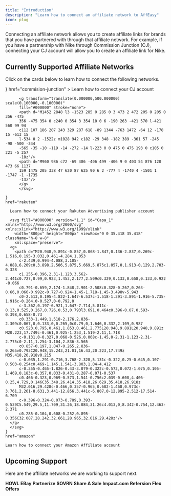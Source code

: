 ```yaml
---
title: "Introduction"
description: "Learn how to connect an affiliate network to AffEasy"
icon: plug
---
```


Connecting an affiliate network allows you to create affiliate links for brands that you have partnered with through that affiliate network. For example, if you have a partnership with Nike through Commission Junction (CJ), connecting your CJ account will allow you to create an affiliate link for Nike.

## Currently Supported Affiliate Networks

Click on the cards below to learn how to connect the following networks.

<CardGroup cols={2}>
  <Card
    title="Commission Junction (CJ)"
    icon={
      <svg
        id="Layer_1"
        xmlns="http://www.w3.org/2000/svg"
        width="801"
        height="801"
        viewBox="0 0 801 801"
        className="h-8 w-8"
      >
        <path d="M400.78,44.63c196.16,0,355.74,159.57,355.74,355.76s-159.58,355.76-355.74,355.76S45.01,596.55,45.01,400.39,204.62,44.63,400.78,44.63m0-44.24C180.21,.39,.77,179.83,.77,400.39s179.45,400,400.02,400,399.98-179.44,399.98-400S621.33,.39,400.78,.39h0Z" />
        <g>
          <path d="M578.66,298.87h-210.94c-3.72,0-6.9,2.68-7.53,6.35l-9.85,57.81c-.8,4.66,2.8,8.92,7.53,8.92h135.26c4.73,0,8.32,4.26,7.53,8.92l-5.27,30.94-17.89,104.96c-3.75,21.98-24.68,39.86-46.67,39.86h-107.04c-3.72,0-6.9,2.68-7.53,6.35l-9.85,57.81c-.8,4.66,2.8,8.92,7.53,8.92h104.44c62.28,0,121.59-50.67,132.21-112.95l17.89-104.96,17.73-104.03c.8-4.66-2.8-8.92-7.53-8.92Z" />
          <path d="M323.03,428.82c-21.98,0-36.82-17.88-33.07-39.86l17.89-104.96c3.75-21.98,24.68-39.86,46.67-39.86h107.04c3.72,0,6.9-2.68,7.53-6.35l9.85-57.81c.8-4.66-2.8-8.92-7.53-8.92h-104.44c-62.28,0-121.59,50.67-132.21,112.95l-17.89,104.96c-10.62,62.28,31.42,112.95,93.7,112.95h107.04c3.72,0,6.9-2.68,7.53-6.35l9.85-57.81c.8-4.66-2.8-8.92-7.53-8.92h-104.44Z" />
        </g>
        <g>
          <path d="M711.07,718.67v5.64h-11.94v33.05h-6.36v-33.05h-11.94v-5.64h30.23Z" />
          <path d="M724.12,718.67l12.38,30.45,12.16-30.45h8.07v38.68h-6.13v-28.46l-11.61,28.46h-5.36l-11.6-28.46v28.46h-6.13v-38.68h8.23Z" />
        </g>
      </svg>
    }
    href="commision-junction"
  >
    Learn how to connect your CJ account
  </Card>
  <Card
    title="Rakuten Advertising"
    icon={
          <svg version="1.0" xmlns="http://www.w3.org/2000/svg"
          width="500.000000pt" height="500.000000pt" viewBox="0 0 500.000000 500.000000"
          preserveAspectRatio="xMidYMid meet" className="h-8 w-8">

          <g transform="translate(0.000000,500.000000) scale(0.100000,-0.100000)"
          fill="#000000" stroke="none">
          <path d="M1452 2848 l3 -1523 285 0 285 0 3 473 2 472 205 0 205 0 356 -475
          356 -475 354 0 c240 0 354 3 354 10 0 6 -190 263 -421 570 l-421 560 99 94
          c112 107 186 207 243 329 287 618 -89 1344 -763 1472 -64 12 -178 15 -613 15
          l-534 0 2 -1522z m1028 942 c182 -29 348 -182 389 -361 57 -245 -98 -500 -344
          -565 -35 -10 -119 -14 -272 -14 l-223 0 0 475 0 475 193 0 c105 0 221 -5 257
          -10z"/>
          <path d="M960 986 c72 -69 486 -406 499 -406 9 0 403 54 876 120 473 66 1137
          159 1475 205 338 47 620 87 625 90 6 2 -777 4 -1740 4 -1501 1 -1747 -1 -1735
          -13z"/>
          </g>
          </svg>

    }
    href="rakuten"

>

      Learn how to connect your Rakuten Advertising publisher account

  </Card>
  <Card
    title="Amazon"
    icon={

      <svg fill="#000000" version="1.1" id="Capa_1" xmlns="http://www.w3.org/2000/svg" xmlns:xlink="http://www.w3.org/1999/xlink"
        width="800px" height="800px" viewBox="0 0 35.418 35.418" className="h-8 w-8"
        xml:space="preserve">
      <g>
        <path d="M20.948,9.891c-0.857,0.068-1.847,0.136-2.837,0.269c-1.516,0.195-3.032,0.461-4.284,1.053
          c-2.439,0.994-4.088,3.105-4.088,6.209c0,3.898,2.506,5.875,5.669,5.875c1.057,0,1.913-0.129,2.703-0.328
          c1.255-0.396,2.31-1.123,3.562-2.441c0.727,0.99,0.923,1.453,2.177,2.509c0.329,0.133,0.658,0.133,0.922-0.066
          c0.791-0.659,2.174-1.848,2.901-2.508c0.328-0.267,0.263-0.66,0.066-0.992c-0.727-0.924-1.45-1.718-1.45-3.498v-5.943
          c0-2.513,0.195-4.822-1.647-6.537c-1.518-1.391-3.891-1.916-5.735-1.916c-0.264,0-0.527,0-0.792,0
          c-3.362,0.197-6.921,1.647-7.714,5.811c-0.13,0.525,0.267,0.726,0.53,0.793l3.691,0.464c0.396-0.07,0.593-0.398,0.658-0.73
          c0.333-1.449,1.518-2.176,2.836-2.309c0.067,0,0.133,0,0.265,0c0.79,0,1.646,0.332,2.109,0.987
          c0.523,0.795,0.461,1.853,0.461,2.775L20.948,9.891L20.948,9.891z M20.223,17.749c-0.461,0.925-1.253,1.519-2.11,1.718
          c-0.131,0-0.327,0.068-0.526,0.068c-1.45,0-2.31-1.123-2.31-2.775c0-2.11,1.254-3.104,2.836-3.565
          c0.857-0.197,1.847-0.265,2.836-0.265v0.793C20.948,15.243,21.01,16.43,20.223,17.749z M35.418,26.918v0.215
          c-0.035,1.291-0.716,3.768-2.328,5.131c-0.322,0.25-0.645,0.107-0.503-0.254c0.469-1.145,1.541-3.803,1.04-4.412
          c-0.355-0.465-1.826-0.43-3.079-0.322c-0.572,0.072-1.075,0.105-1.469,0.183c-0.357,0.033-0.431-0.287-0.071-0.537
          c0.466-0.323,0.969-0.573,1.541-0.756c2.039-0.608,4.406-0.25,4.729,0.146C35.348,26.414,35.418,26.629,35.418,26.918z
          M32.016,29.428c-0.466,0.357-0.965,0.682-1.468,0.973c-3.761,2.261-8.631,3.441-12.856,3.441c-6.807,0-12.895-2.512-17.514-6.709
          c-0.396-0.324-0.073-0.789,0.393-0.539C5.549,29.5,11.709,31.26,18.084,31.26c4.013,0,8.342-0.754,12.463-2.371
          c0.285-0.104,0.608-0.252,0.895-0.356C32.087,28.242,32.661,28.965,32.016,29.428z"/>
      </g>
      </svg>
    }
    href="amazon"

>

    Learn how to connect your Amazon Affiliate account

  </Card>
</CardGroup>

## Upcoming Support

Here are the affiliate networks we are working to support next.

<Card href="https://planethowl.com/">
  <b>HOWL</b>
</Card>
<Card href="https://partnernetwork.ebay.com/">
  <b>EBay</b>
</Card>
<Card href="https://partnerize.com/">
  <b>Partnerize</b>
</Card>
<Card href="https://www.sovrn.com/">
  <b>SOVRN</b>
</Card>
<Card href="https://www.shareasale.com/info/">
  <b>Share A Sale</b>
</Card>
<Card href="https://impact.com/">
  <b>Impact.com</b>
</Card>
<Card href="https://www.refersion.com/">
  <b>Refersion</b>
</Card>
<Card href="https://www.flexoffers.com/">
  <b>Flex Offers</b>
</Card>
